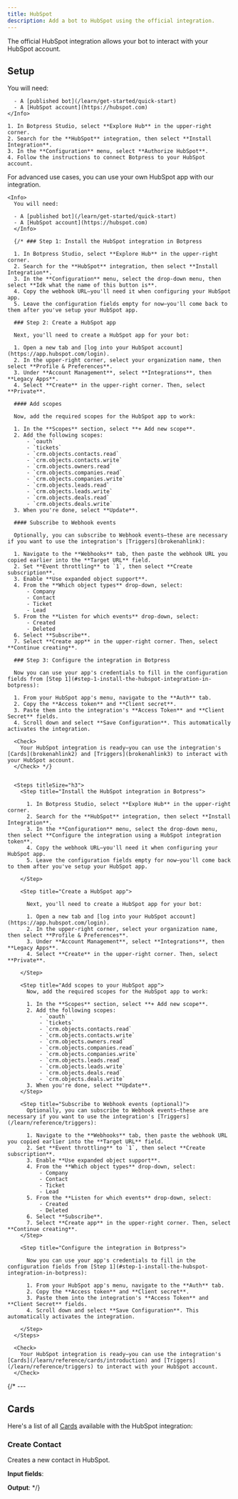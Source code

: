 ```yaml
---
title: HubSpot
description: Add a bot to HubSpot using the official integration.
---
```


The official HubSpot integration allows your bot to interact with your HubSpot account.

## Setup

<Tabs>
  <Tab title="Automatic configuration">
    <Info>
      You will need:

      - A [published bot](/learn/get-started/quick-start)
      - A [HubSpot account](https://hubspot.com)
    </Info>

    1. In Botpress Studio, select **Explore Hub** in the upper-right corner.
    2. Search for the **HubSpot** integration, then select **Install Integration**.
    3. In the **Configuration** menu, select **Authorize HubSpot**.
    4. Follow the instructions to connect Botpress to your HubSpot account.
  </Tab>
  <Tab title="Manual configuration">
    For advanced use cases, you can use your own HubSpot app with our integration.

    <Info>
      You will need:

      - A [published bot](/learn/get-started/quick-start)
      - A [HubSpot account](https://hubspot.com)
      </Info>

      {/* ### Step 1: Install the HubSpot integration in Botpress

      1. In Botpress Studio, select **Explore Hub** in the upper-right corner.
      2. Search for the **HubSpot** integration, then select **Install Integration**.
      3. In the **Configuration** menu, select the drop-down menu, then select **Idk what the name of this button is**.
      4. Copy the webhook URL—you'll need it when configuring your HubSpot app.
      5. Leave the configuration fields empty for now—you'll come back to them after you've setup your HubSpot app.

      ### Step 2: Create a HubSpot app

      Next, you'll need to create a HubSpot app for your bot:

      1. Open a new tab and [log into your HubSpot account](https://app.hubspot.com/login).
      2. In the upper-right corner, select your organization name, then select **Profile & Preferences**.
      3. Under **Account Management**, select **Integrations**, then **Legacy Apps**.
      4. Select **Create** in the upper-right corner. Then, select **Private**.

      #### Add scopes

      Now, add the required scopes for the HubSpot app to work:

      1. In the **Scopes** section, select **+ Add new scope**.
      2. Add the following scopes:
          - `oauth`
          - `tickets`
          - `crm.objects.contacts.read`
          - `crm.objects.contacts.write`
          - `crm.objects.owners.read`
          - `crm.objects.companies.read`
          - `crm.objects.companies.write`
          - `crm.objects.leads.read`
          - `crm.objects.leads.write`
          - `crm.objects.deals.read`
          - `crm.objects.deals.write`
      3. When you're done, select **Update**.

      #### Subscribe to Webhook events

      Optionally, you can subscribe to Webhook events—these are necessary if you want to use the integration's [Triggers](brokenahlink):

      1. Navigate to the **Webhooks** tab, then paste the webhook URL you copied earlier into the **Target URL** field.
      2. Set **Event throttling** to `1`, then select **Create subscription**.
      3. Enable **Use expanded object support**.
      4. From the **Which object types** drop-down, select:
          - Company
          - Contact
          - Ticket
          - Lead
      5. From the **Listen for which events** drop-down, select:
          - Created
          - Deleted
      6. Select **Subscribe**.
      7. Select **Create app** in the upper-right corner. Then, select **Continue creating**.

      ### Step 3: Configure the integration in Botpress

      Now you can use your app's credentials to fill in the configuration fields from [Step 1](#step-1-install-the-hubspot-integration-in-botpress):

      1. From your HubSpot app's menu, navigate to the **Auth** tab.
      2. Copy the **Access token** and **Client secret**.
      3. Paste them into the integration's **Access Token** and **Client Secret** fields.
      4. Scroll down and select **Save Configuration**. This automatically activates the integration.

      <Check>
        Your HubSpot integration is ready—you can use the integration's [Cards](brokenahlink2) and [Triggers](brokenahlink3) to interact with your HubSpot account.
      </Check> */}


      <Steps titleSize="h3">
        <Step title="Install the HubSpot integration in Botpress">

          1. In Botpress Studio, select **Explore Hub** in the upper-right corner.
          2. Search for the **HubSpot** integration, then select **Install Integration**.
          3. In the **Configuration** menu, select the drop-down menu, then select **Configure the integration using a HubSpot integration token**.
          4. Copy the webhook URL—you'll need it when configuring your HubSpot app.
          5. Leave the configuration fields empty for now—you'll come back to them after you've setup your HubSpot app.

        </Step>

        <Step title="Create a HubSpot app">

          Next, you'll need to create a HubSpot app for your bot:

          1. Open a new tab and [log into your HubSpot account](https://app.hubspot.com/login).
          2. In the upper-right corner, select your organization name, then select **Profile & Preferences**.
          3. Under **Account Management**, select **Integrations**, then **Legacy Apps**.
          4. Select **Create** in the upper-right corner. Then, select **Private**.

        </Step>

        <Step title="Add scopes to your HubSpot app">
          Now, add the required scopes for the HubSpot app to work:

          1. In the **Scopes** section, select **+ Add new scope**.
          2. Add the following scopes:
              - `oauth`
              - `tickets`
              - `crm.objects.contacts.read`
              - `crm.objects.contacts.write`
              - `crm.objects.owners.read`
              - `crm.objects.companies.read`
              - `crm.objects.companies.write`
              - `crm.objects.leads.read`
              - `crm.objects.leads.write`
              - `crm.objects.deals.read`
              - `crm.objects.deals.write`
          3. When you're done, select **Update**.
        </Step>

        <Step title="Subscribe to Webhook events (optional)">
          Optionally, you can subscribe to Webhook events—these are necessary if you want to use the integration's [Triggers](/learn/reference/triggers):

          1. Navigate to the **Webhooks** tab, then paste the webhook URL you copied earlier into the **Target URL** field.
          2. Set **Event throttling** to `1`, then select **Create subscription**.
          3. Enable **Use expanded object support**.
          4. From the **Which object types** drop-down, select:
              - Company
              - Contact
              - Ticket
              - Lead
          5. From the **Listen for which events** drop-down, select:
              - Created
              - Deleted
          6. Select **Subscribe**.
          7. Select **Create app** in the upper-right corner. Then, select **Continue creating**.
        </Step>

        <Step title="Configure the integration in Botpress">

          Now you can use your app's credentials to fill in the configuration fields from [Step 1](#step-1-install-the-hubspot-integration-in-botpress):

          1. From your HubSpot app's menu, navigate to the **Auth** tab.
          2. Copy the **Access token** and **Client secret**.
          3. Paste them into the integration's **Access Token** and **Client Secret** fields.
          4. Scroll down and select **Save Configuration**. This automatically activates the integration.

        </Step>
      </Steps>

      <Check>
        Your HubSpot integration is ready—you can use the integration's [Cards](/learn/reference/cards/introduction) and [Triggers](/learn/reference/triggers) to interact with your HubSpot account.
      </Check>
  </Tab>
</Tabs>

{/* ---

## Cards

Here's a list of all [Cards](/learn/reference/cards/introduction) available with the HubSpot integration:

### Create Contact

Creates a new contact in HubSpot.

**Input fields**:

<Expandable>
  <ResponseField
    name="Show input fields"
    type="type"
  >

  </ResponseField>
</Expandable>

**Output**:
 */}
